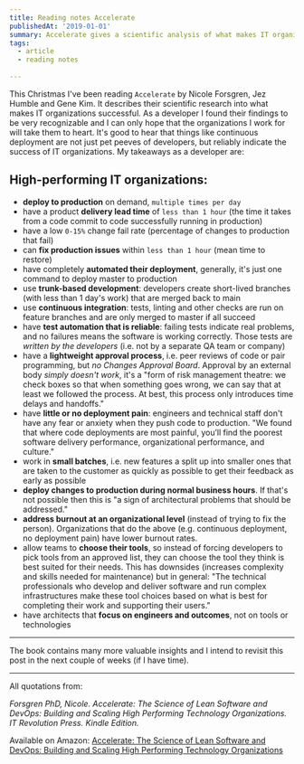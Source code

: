 ```yaml
---
title: Reading notes Accelerate
publishedAt: '2019-01-01'
summary: Accelerate gives a scientific analysis of what makes IT organizations successful. I've listed the most important ones (from a developer perspective)
tags:
  - article
  - reading notes
  
---
```


This Christmas I've been reading `Accelerate` by Nicole Forsgren, Jez Humble and Gene Kim. It describes their scientific research into what makes IT organizations successful. As a developer I found their findings to be very recognizable and I can only hope that the organizations I work for will take them to heart. It's good to hear that things like continuous deployment are not just pet peeves of developers, but reliably indicate the success of IT organizations. My takeaways as a developer are:

## High-performing IT organizations:

- **deploy to production** on demand, `multiple times per day`
- have a product **delivery lead time** of `less than 1 hour` (the time it takes from a code commit to code successfully running in production)
- have a low `0-15%` change fail rate (percentage of changes to production that fail)
- can **fix production issues** within `less than 1 hour` (mean time to restore)
- have completely **automated their deployment**, generally, it's just one command to deploy master to production
- use **trunk-based development**: developers create short-lived branches (with less than 1 day's work) that are merged back to main
- use **continuous integration**: tests, linting and other checks are run on feature branches and are only merged to master if all succeed
- have **test automation that is reliable**: failing tests indicate real problems, and no failures means the software is working correctly. Those tests are _written by the developers_ (i.e. not by a separate QA team or company)
- have a **lightweight approval process**, i.e. peer reviews of code or pair programming, but _no Changes Approval Board_. Approval by an external body _simply doesn't work_, it's a "form of risk management theatre: we check boxes so that when something goes wrong, we can say that at least we followed the process. At best, this process only introduces time delays and handoffs."
- have **little or no deployment pain**: engineers and technical staff don't have any fear or anxiety when they push code to production. "We found that where code deployments are most painful, you’ll find the poorest software delivery performance, organizational performance, and culture."
- work in **small batches**, i.e. new features a split up into smaller ones that are taken to the customer as quickly as possible to get their feedback as early as possible
- **deploy changes to production during normal business hours**. If that's not possible then this is "a sign of architectural problems that should be addressed."
- **address burnout at an organizational level** (instead of trying to fix the person). Organizations that do the above (e.g. continuous deployment, no deployment pain) have lower burnout rates.
- allow teams to **choose their tools**, so instead of forcing developers to pick tools from an approved list, they can choose the tool they think is best suited for their needs. This has downsides (increases complexity and skills needed for maintenance) but in general: "The technical professionals who develop and deliver software and run complex infrastructures make these tool choices based on what is best for completing their work and supporting their users."
- have architects that **focus on engineers and outcomes**, not on tools or technologies

---

The book contains many more valuable insights and I intend to revisit this post in the next couple of weeks (if I have time).

---

All quotations from:

_Forsgren PhD, Nicole. Accelerate: The Science of Lean Software and DevOps: Building and Scaling High Performing Technology Organizations. IT Revolution Press. Kindle Edition._

Available on Amazon: [Accelerate: The Science of Lean Software and DevOps: Building and Scaling High Performing Technology Organizations](https://www.amazon.com/Accelerate-Software-Performing-Technology-Organizations/dp/1942788339)
